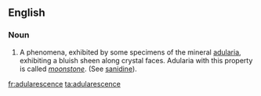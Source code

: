 ==English==

===Noun===
{{en-noun|-}}

# A phenomena, exhibited by some specimens of the mineral [[adularia]], exhibiting a  bluish sheen along crystal faces.  Adularia with this property is called ''[[moonstone]]''. (See [[sanidine]]).

[[fr:adularescence]]
[[ta:adularescence]]